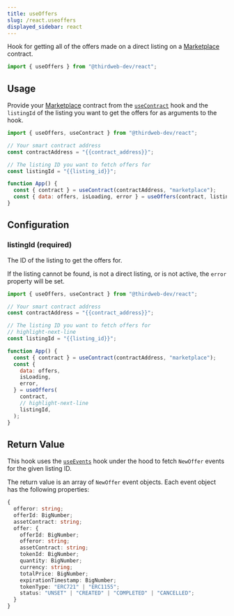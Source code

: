 ---
title: useOffers
slug: /react.useoffers
displayed_sidebar: react
---

Hook for getting all of the offers made on a
direct listing on a [Marketplace](https://thirdweb.com/thirdweb.eth/Marketplace) contract.

```jsx
import { useOffers } from "@thirdweb-dev/react";
```

## Usage

Provide your [Marketplace](https://thirdweb.com/thirdweb.eth/Marketplace) contract from the
[`useContract`](/react.usecontract) hook and the `listingId` of the listing you want to get the offers for as
arguments to the hook.

```jsx
import { useOffers, useContract } from "@thirdweb-dev/react";

// Your smart contract address
const contractAddress = "{{contract_address}}";

// The listing ID you want to fetch offers for
const listingId = "{{listing_id}}";

function App() {
  const { contract } = useContract(contractAddress, "marketplace");
  const { data: offers, isLoading, error } = useOffers(contract, listingId);
}
```

## Configuration

### listingId (required)

The ID of the listing to get the offers for.

If the listing cannot be found, is not a direct listing, or is not active, the `error` property will be set.

```jsx
import { useOffers, useContract } from "@thirdweb-dev/react";

// Your smart contract address
const contractAddress = "{{contract_address}}";

// The listing ID you want to fetch offers for
// highlight-next-line
const listingId = "{{listing_id}}";

function App() {
  const { contract } = useContract(contractAddress, "marketplace");
  const {
    data: offers,
    isLoading,
    error,
  } = useOffers(
    contract,
    // highlight-next-line
    listingId,
  );
}
```

## Return Value

This hook uses the [`useEvents`](/react.useevents) hook under the hood to fetch `NewOffer` events for the given listing ID.

The return value is an array of `NewOffer` event objects. Each event object has the following properties:

```ts
{
  offeror: string;
  offerId: BigNumber;
  assetContract: string;
  offer: {
    offerId: BigNumber;
    offeror: string;
    assetContract: string;
    tokenId: BigNumber;
    quantity: BigNumber;
    currency: string;
    totalPrice: BigNumber;
    expirationTimestamp: BigNumber;
    tokenType: "ERC721" | "ERC1155";
    status: "UNSET" | "CREATED" | "COMPLETED" | "CANCELLED";
  }
}
```
